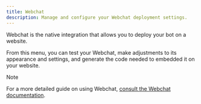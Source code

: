 ```yaml
---
title: Webchat
description: Manage and configure your Webchat deployment settings.
---
```


Webchat is the native integration that allows you to deploy your bot on a website.

From this menu, you can test your Webchat, make adjustments to its appearance and settings, and generate the code needed to embedded it on your website.

<Note>
Note

For a more detailed guide on using Webchat, [consult the Webchat documentation](/webchat/).
</Note>
